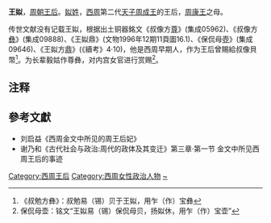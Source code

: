 '''王姒'''{{BD|？||？|catIdx=W王}}，[[周朝|周朝]][[王后|王后]]。[[姒姓|姒姓]]，[[西周|西周]]第二代[[天子|天子]][[周成王|周成王]]的王后，[[周康王|周康王]]之母。

传世文献没有记载王姒，根据出土铜器銘文《叔像方[[尊|尊]]》(集成05962)、《叔像方[[彝|彝]]》(集成09888)、《王姒鼎》(文物1996年12期11頁圖16.1)、《保侃母[[壺|壺]]》(集成09646)、《王姒方[[鼎|鼎]]》(《續考》4·10)，他是西周早期人，作为王后曾賜給叔像貝幣<ref>《叔勉方彝》：叔勉易（锡）贝于王姒，用乍（作）宝彝</ref>。为长辈毅姑作尊彝，对内宫女官进行赏赐<ref>保侃母壶：铭文“王姒易（锡）保侃母贝，扬姒休，用乍（作）宝壶”</ref>。

== 注释 ==

{{Reflist|2}}

==參考文獻==

* 刘启益《西周金文中所见的周王后妃》
* 谢乃和《古代社会与政治:周代的政体及其变迁》第三章·第一节 金文中所见西周王后的事迹
{{周朝及秦國王后}}

[[Category:西周王后|Category:西周王后]]
[[Category:西周女性政治人物|Category:西周女性政治人物]]
[[Category:姒姓|~]]